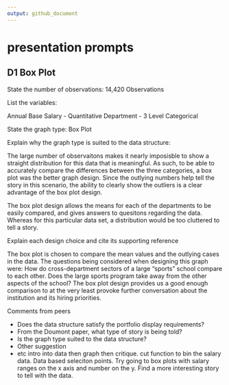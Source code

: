 ```yaml
---
output: github_document
---
```


# presentation prompts


## D1 Box Plot

State the number of observations: 14,420 Observations

List the variables: 

Annual Base Salary - Quantitative 
Department - 3 Level Categorical 

State the graph type: Box Plot

Explain why the graph type is suited to the data structure:  

The large number of observaitons makes it nearly imposisble to show a straight distribution for this data that is meaningful. As such, to be able to accurately compare the differences between the three categories, a box plot was the better graph design. Since the outlying numbers help tell the story in this scenario, the ability to clearly show the outliers is a clear advantage of the box plot design.

The box plot design allows the means for each of the departments to be easily compared, and gives answers to quesitons regarding the data. Whereas for this particular data set, a distribution would be too cluttered to tell a story.

Explain each design choice and cite its supporting reference 

The box plot is chosen to compare the mean values and the outlying cases in the data. The questions being considered when designing this graph were: How do cross-department sectors of a large "sports" school compare to each other. Does the large sports program take away from the other aspects of the school?
The box plot design provides us a good enough comparison to at the very least provoke further conversation about the institution and its hiring priorities.

Comments from peers 

- Does the data structure satisfy the portfolio display requirements?  
- From the Doumont paper, what type of story is being told? 
- Is the graph type suited to the data structure? 
- Other suggestion 
- etc
intro into data then graph then critique.
cut function to bin the salary data. Data based seleciton points.
Try going to box plots with salary ranges on the x axis and number on the y. 
Find a more interesting story to tell with the data.
